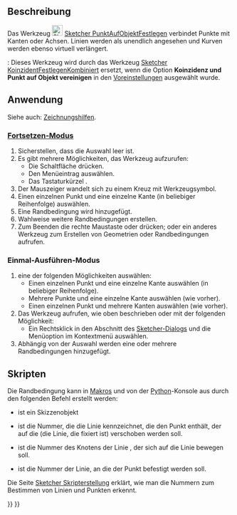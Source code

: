 <languages/>

{{Docnav/de
|[[Sketcher_ConstrainCoincident/de|KoinzidentFestlegen]]
|[[Sketcher_ConstrainHorVer/de|HorVerFestlegen]]
|[[Sketcher_Workbench/de|Sketcher]]
|IconL=Sketcher_ConstrainCoincident.svg
|IconR=Sketcher_ConstrainHorVer.svg
|IconC=Workbench_Sketcher.svg
}}

{{GuiCommand/de
|Name=Sketcher ConstrainPointOnObject
|Name/de=Sketcher PunktAufObjektFestlegen
|MenuLocation=Skizze → Sketcher-Randbedingungen → Punkt auf Objekt festlegen
|Workbenches=[[Sketcher_Workbench/de|Sketcher]]
|Shortcut={{KEY|O}}
|SeeAlso=[[Sketcher_ConstrainCoincidentUnified/de|Sketcher KoinzidentFestlegenKombiniert]], [[Sketcher_ConstrainCoincident/de|Sketcher KoinzidentFestlegen]]
}}

<span id="Description"></span>
==Beschreibung==

Das Werkzeug [[Image:Sketcher_ConstrainPointOnObject.svg|24px]] [[Sketcher_ConstrainPointOnObject/de|Sketcher PunktAufObjektFestlegen]] verbindet Punkte mit Kanten oder Achsen. Linien werden als unendlich angesehen und Kurven werden ebenso virtuell verlängert.

{{Version/de|1.0}}: Dieses Werkzeug wird durch das Werkzeug [[Sketcher_ConstrainCoincidentUnified/de|Sketcher KoinzidentFestlegenKombiniert]] ersetzt, wenn die Option '''Koinzidenz und Punkt auf Objekt vereinigen''' in den [[Sketcher_Preferences/de#Allgemein|Voreinstellungen]] ausgewählt wurde.

<span id="Usage"></span>
==Anwendung==

Siehe auch: [[Sketcher_Workbench/de#Zeichnungshilfen|Zeichnungshilfen]].

<span id="Continue_mode"></span>
===[[Sketcher_Workbench/de#Fortsetzen-Modi|Fortsetzen-Modus]]===

# Sicherstellen, dass die Auswahl leer ist.
# Es gibt mehrere Möglichkeiten, das Werkzeug aufzurufen:
#* Die Schaltfläche {{Button|[[Image:Sketcher_ConstrainPointOnObject.svg|16px]] [[Sketcher_ConstrainPointOnObject/de|Punkt auf Objekt festlegen]]}} drücken.
#* Den Menüeintrag {{MenuCommand|Skizze → Sketcher-Randbedingungen → [[Image:Sketcher_ConstrainPointOnObject.svg|16px]] Punkt auf Objekt festlegen}} auswählen.
#* Das Tastaturkürzel {{KEY|O}}.
# Der Mauszeiger wandelt sich zu einem Kreuz mit Werkzeugsymbol.
# Einen einzelnen Punkt und eine einzelne Kante (in beliebiger Reihenfolge) auswählen.
# Eine Randbedingung wird hinzugefügt.
# Wahlweise weitere Randbedingungen erstellen.
# Zum Beenden die rechte Maustaste oder {{KEY|Esc}} drücken; oder ein anderes Werkzeug zum Erstellen von Geometrien oder Randbedingungen aufrufen.

<span id="Run-once_mode"></span>
===Einmal-Ausführen-Modus===

# eine der folgenden Möglichkeiten auswählen:
#* Einen einzelnen Punkt und eine einzelne Kante auswählen (in beliebiger Reihenfolge).
#* Mehrere Punkte und eine einzelne Kante auswählen (wie vorher).
#* Einen einzelnen Punkt und mehrere Kanten auswählen (wie vorher).
# Das Werkzeug aufrufen, wie oben beschrieben oder mit der folgenden Möglichkeit:
#* Ein Rechtsklick in den Abschnitt {{MenuCommand|Elemente}} des [[Sketcher_Dialog/de|Sketcher-Dialogs]] und die Menüoption {{MenuCommand|[[Image:Sketcher_ConstrainPointOnObject.svg|16px]] Punkt-auf-Objekt festlegen}} im Kontextmenü auswählen.
# Abhängig von der Auswahl werden eine oder mehrere Randbedingungen hinzugefügt.

<span id="Scripting"></span>
==Skripten==

Die Randbedingung kann in [[Macros/de|Makros]] und von der [[Python/de|Python]]-Konsole aus durch den folgenden Befehl erstellt werden:

{{incode|Sketch.addConstraint(Sketcher.Constraint('PointOnObject',LineMoving,PointOfLineMoving,LineFixed))}}

* {{incode|Sketch}} ist ein Skizzenobjekt
* {{incode|LineMoving}} ist die Nummer, die die Linie kennzeichnet, die den Punkt enthält, der auf die {{incode|LineFixed}} (die Linie, die fixiert ist) verschoben werden soll.
* {{incode|PointOfLineMoving}} ist die Nummer des Knotens der Linie {{incode|LineMoving}}, der sich auf die Linie {{incode|LineFixed}} bewegen soll.
* {{incode|LineFixed}} ist die Nummer der Linie, an die der Punkt {{incode|PointOfLineMoving}} befestigt werden soll.

Die Seite [[Sketcher_scripting/de|Sketcher Skripterstellung]] erklärt, wie man die Nummern zum Bestimmen von Linien und Punkten erkennt.


{{Docnav/de
|[[Sketcher_ConstrainCoincident/de|KoinzidentFestlegen]]
|[[Sketcher_ConstrainHorVer/de|HorVerFestlegen]]
|[[Sketcher_Workbench/de|Sketcher]]
|IconL=Sketcher_ConstrainCoincident.svg
|IconR=Sketcher_ConstrainHorVer.svg
|IconC=Workbench_Sketcher.svg
}}

{{Sketcher_Tools_navi{{#translation:}}}}
{{Userdocnavi{{#translation:}}}}